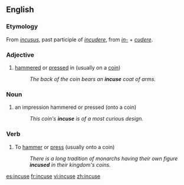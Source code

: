 ==English==

===Etymology===
From {{etyl|la|en}} ''[[incusus]]'', past participle of ''[[incudere]]'', from ''[[in-#Latin|in-]]'' + ''[[cudere]]''.

===Adjective===
{{en-adj|-}}

# [[hammered]] or [[pressed]] in (usually on a [[coin]])
#: ''The back of the coin bears an '''incuse''' coat of arms.''

===Noun===
{{en-noun}}

# an impression hammered or pressed (onto a coin)
#: ''This coin's '''incuse''' is of a most curious design.''

===Verb===
{{en-verb|incus|es}}

# {{context|transitive|lang=en}} To [[hammer]] or [[press]] (usually onto a coin)
#: ''There is a long tradition of monarchs having their own figure '''incused''' in their kingdom's coins.''

[[es:incuse]]
[[fr:incuse]]
[[vi:incuse]]
[[zh:incuse]]